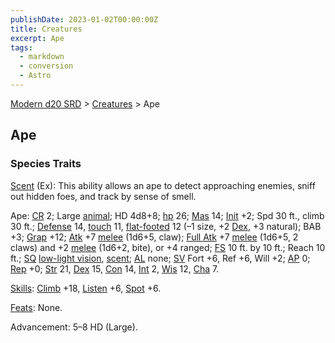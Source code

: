 ```yaml
---
publishDate: 2023-01-02T00:00:00Z
title: Creatures
excerpt: Ape
tags:
  - markdown
  - conversion
  - Astro
---
```


[Modern d20 SRD](/#modernD20) > [Creatures](modern-d20-srd-creatures-index) > Ape

## Ape

### Species Traits

[Scent](modern-d20-srd-special-abilities-scent) (Ex): This ability allows an
ape to detect approaching enemies, sniff out hidden foes, and track by sense
of smell.

Ape: [CR](modern-d20-srd-creatures-creature-overview) 2; Large
[animal](modern-d20-srd-creature-types-animal); HD 4d8+8; [hp](modern-d20-srd-combat-hit-points) 26; [Mas](modern-d20-srd-creatures-creature-overview) 14;
[Init](modern-d20-srd-combat-initiative) +2; Spd 30 ft., climb 30 ft.;
[Defense](modern-d20-srd-combat-defense) 14, [touch](modern-d20-srd-combat-attack-actions) 11, [flat-footed](modern-d20-srd-combat-surprise) 12 (–1 size,
+2 [Dex](modern-d20-srd-basics-ability-scores), +3 natural); BAB +3;
[Grap](modern-d20-srd-combat-grapple) +12; [Atk](modern-d20-srd-combat-attack-roll) +7 [melee](modern-d20-srd-combat-attack-roll) (1d6+5, claw); [Full Atk](modern-d20-srd-combat-full-round-actions) +7 [melee](modern-d20-srd-combat-attack-roll) (1d6+5, 2 claws) and +2 [melee](modern-d20-srd-combat-attack-roll) (1d6+2, bite), or +4 ranged; [FS](modern-d20-srd-creatures-creature-overview) 10 ft. by 10 ft.; Reach 10 ft.; [SQ](modern-d20-srd-creatures-creature-overview) [low-light vision](modern-d20-srd-special-abilities-low-light-vision), [scent](modern-d20-srd-special-abilities-scent);
[AL](modern-d20-srd-basics-allegiances) none; [SV](modern-d20-srd-basics-saving-throws) Fort +6, Ref +6, Will +2; [AP](modern-d20-srd-creatures-creature-overview) 0; [Rep](modern-d20-srd-creatures-creature-overview) +0;
[Str](modern-d20-srd-basics-ability-scores) 21, [Dex](modern-d20-srd-basics-ability-scores) 15, [Con](modern-d20-srd-basics-ability-scores) 14,
[Int](modern-d20-srd-basics-ability-scores) 2, [Wis](modern-d20-srd-basics-ability-scores) 12, [Cha](modern-d20-srd-basics-ability-scores) 7.

[Skills](modern-d20-srd-skills-index): [Climb](modern-d20-srd-skills-climb)
+18, [Listen](modern-d20-srd-skills-listen) +6, [Spot](modern-d20-srd-skills-spot) +6.

[Feats](modern-d20-srd-feats-index): None.

Advancement: 5–8 HD (Large).


